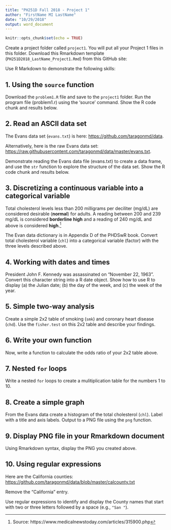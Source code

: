 ```yaml
---
title: "PH251D Fall 2018 - Project 1"
author: "FirstName MI LastName"
date: "10/29/2018"
output: word_document
---
```


```r
knitr::opts_chunk$set(echo = TRUE)
```

Create a project folder called `project1`. You will put all your Project 1 files in this folder. Download this Rmarkdown template (`PH251D2018_LastName_Project1.Rmd`) from this GitHub site: 

Use R Markdown to demonstrate the following skills:

## 1. Using the `source` function

Download the `problem1.R` file and save to the `project1` folder. Run
the program file (problem1.r) using the ‘source’ command. Show the R
code chunk and results below.


## 2. Read an ASCII data set

The Evans data set (`evans.txt`) is here: <https://github.com/taragonmd/data>.

Alternatively, here is the raw Evans data set: <https://raw.githubusercontent.com/taragonmd/data/master/evans.txt>.

Demonstrate reading the Evans data file (evans.txt) to create a data
frame, and use the `str` function to explore the structure of the data
set. Show the R code chunk and results below.

## 3. Discretizing a continuous variable into a categorical variable

Total cholesterol levels less than 200 milligrams per deciliter
(mg/dL) are considered desirable (**normal**) for adults. A reading
between 200 and 239 mg/dL is considered **borderline high** and a
reading of 240 mg/dL and above is considered **high**.[^1]

The Evan data dictionary is in Appendix D of the PHDSwR book.
Convert total cholesterol variable (`chl`) into a categorical
variable (factor) with the three levels described above.


[^1]: Source: https://www.medicalnewstoday.com/articles/315900.php


## 4. Working with dates and times

President John F. Kennedy was assassinated on "November 22,
1963". Convert this character string into a R date object. Show how to
use R to display (a) the Julian date; (b) the day of the week, and (c)
the week of the year.


## 5. Simple two-way analysis

Create a simple 2x2 table of smoking (`smk`) and coronary heart
disease (`chd`). Use the `fisher.test` on this 2x2 table and describe
your findings.

## 6. Write your own function

Now, write a function to calculate the odds ratio of your 2x2 table
above. 

## 7. Nested `for` loops

Write a nested `for` loops to create a mulitiplication table for the
numbers 1 to 10.

## 8. Create a simple graph

From the Evans data create a histogram of the total cholesterol (`chl`).
Label with a title and axis labels. Output to a PNG file using the
`png` function.


## 9. Display PNG file in your Rmarkdown document

Using Rmarkdown syntax, display the PNG you created above.


## 10. Using regular expressions

Here are the California counties: <https://github.com/taragonmd/data/blob/master/calcounty.txt>

Remove the "California" entry.

Use regular expressions to identify and display the County names that
start with two or three letters followed by a space (e.g., `"San "`).

